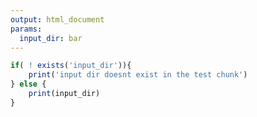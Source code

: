 ```yaml
---
output: html_document
params:
  input_dir: bar
---
```


```r
if( ! exists('input_dir')){
    print('input dir doesnt exist in the test chunk')
} else {
    print(input_dir)
}

```